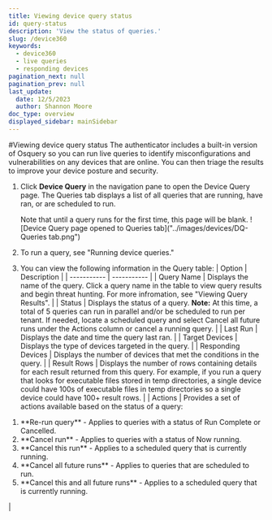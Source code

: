 ```yaml
---
title: Viewing device query status
id: query-status
description: 'View the status of queries.'
slug: /device360
keywords:
  - device360
  - live queries
  - responding devices
pagination_next: null
pagination_prev: null
last_update:
  date: 12/5/2023
  author: Shannon Moore
doc_type: overview
displayed_sidebar: mainSidebar
---
```

#Viewing device query status
The authenticator includes a built-in version of Osquery so you can run live queries to identify misconfigurations and vulnerabilities on any devices that are online. You can then triage the results to improve your device posture and security.

1. Click **Device Query** in the navigation pane to open the Device Query page. The Queries tab displays a list of all queries that are running, have ran, or are scheduled to run.

   Note that until a query runs for the first time, this page will be blank.
   ![Device Query page opened to Queries tab]("../images/devices/DQ-Queries tab.png")
2. To run a query, see "Running device queries."
3. You can view the following information in the Query table:
   | Option | Description |
   | ----------- | ----------- |
   | Query Name | Displays the name of the query. Click a query name in the table to view query results and begin threat hunting. For more infromation, see "Viewing Query Results". |
   | Status     | Displays the status of a query. 
**Note:** At this time, a total of 5 queries can run in parallel and/or be scheduled to run per tenant. If needed, locate a scheduled query and select Cancel all future runs under the Actions column or cancel a running query. |
   | Last Run   | Displays the date and time the query last ran. |
   | Target Devices | Displays the type of devices targeted in the query. |
   | Responding Devices | Displays the number of devices that met the conditions in the query. |
   | Result Rows | Displays the number of rows containing details for each result returned from this query.
For example, if you run a query that looks for executable files stored in temp directories, a single device could have 100s of executable files in temp directories so a single device could have 100+ result rows. |
   | Actions | Provides a set of actions available based on the status of a query:
<ol>
<li> **Re-run query** - Applies to queries with a status of Run Complete or Cancelled.</li>
<li> **Cancel run** - Applies to queries with a status of Now running. </li>
<li> **Cancel this run** - Applies to a scheduled query that is currently running. </li>
<li> **Cancel all future runs** - Applies to queries that are scheduled to run. </li>
<li> **Cancel this and all future runs** - Applies to a scheduled query that is currently running.  
</li>
</ol>|